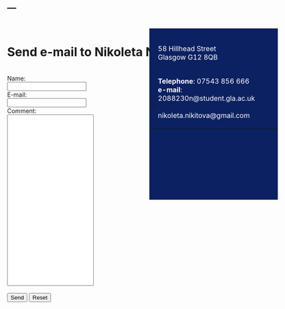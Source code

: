 ---
---
<br>

<html>
<body>

<h1>Send e-mail to Nikoleta Nikitova:</h1>
<br>
<form action="mailto:nikoleta.nikitova@gmail.com" method="post" enctype="text/plain">
Name:<br>
<input type="text" name="name"><br>
E-mail:<br>
<input type="text" name="mail"><br>
Comment:<br>
<input type="text" name="comment" style="width:40%;height:400px"><br><br>
<input type="submit" value="Send">
<input type="reset" value="Reset">
</form>

<script>
   $(document).ready(function() {
     $head = $('#header');
     $head.prepend('<img src="images/UoG.jpg" style="position:absolute; right:100px; top:70px;width: 150px;">')
   });
</script>
<br> 
</body>
</html>



<table style="position: absolute;right:100px;top:70px;width: 300px; height: 400; border-color: black; margin-top: 70px; background-color: #0B2161;">
<tr>
<td style="color: white; padding:20px;">

58 Hillhead Street<br>
Glasgow G12 8QB


<br>
**Telephone**: 07543 856 666<br>
**e-mail**: 2088230n@student.gla.ac.uk<br>
&ensp; &ensp; &ensp; &ensp; &ensp; nikoleta.nikitova@gmail.com
</td>
</tr>
</table>


<table style="position: absolute;right:100px;top:300px;width: 300px; height: 450px; background-color: rgba(0, 0, 0, 0);">
<tr>
<td>

<a class="twitter-timeline" data-width="400px" data-height="400px" data-theme="light" style="position:absolute;left:500px" href="https://twitter.com/nikitovang?ref_src=twsrc%5Etfw">Tweets by nikitovang</a> <script async src="https://platform.twitter.com/widgets.js" charset="utf-8"></script>

</td>
</tr>
</table>